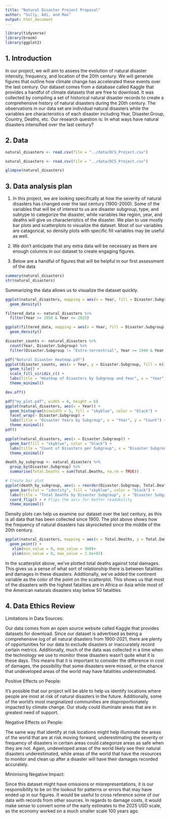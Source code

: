 ```yaml
---
title: "Natural Disaster Project Proposal"
author: "Sully, Adi, and Max"
output: html_document
---
```


```r
library(tidyverse)
library(broom)
library(ggplot2)
```

## 1. Introduction

In our project, we will aim to assess the evolution of natural disaster intensity, frequency, and location of the 20th century. We will generate figures that outline how climate change has accelerated these events over the last century. Our dataset comes from a database called Kaggle that provides a handful of climate datasets that are free to download. It was collected by compiling a set of historical natural disaster records to create a comprehensive history of natural disasters during the 20th century. The observations in our data set are individual natural disasters while the variables are characteristics of each disaster including Year, Disaster.Group, Country, Deaths, etc. Our research question is: In what ways have natural disasters intensified over the last century?

## 2. Data

```r
natural_disasters <- read.csv(file = "../data/DCS_Project.csv")

natural_disasters <- read.csv(file = "../data/DCS_Project.csv")

glimpse(natural_disasters)
```



## 3. Data analysis plan

1.    In this project, we are looking specifically at how the severity of natural disasters has changed over the last century (1900-2000). Some of the variables that will be of interest to us are disaster subgroup, type, and subtype to categorize the disaster, while variables like region, year, and deaths will give us characteristics of the disaster. We plan to use mostly bar plots and scatterplots to visualize the dataset. Most of our variables are catagorical, so density plots with specific fill variables may be useful as well.  

2.    We don't anticipate that any extra data will be necessary as there are enough columns in our dataset to create engaging figures.

3.    Below are a handful of figures that will be helpful in our first assessment of the data

```r
summary(natural_disasters)
str(natural_disasters)
```

Summarizing the data allows us to visualize the dataset quickly.

```r
ggplot(natural_disasters, mapping = aes(x = Year, fill = Disaster.Subgroup, alpha = 0.5)) +
  geom_density()
```
```r
filtered_data <- natural_disasters %>%
  filter(Year >= 1950 & Year <= 2025)

ggplot(filtered_data, mapping = aes(x = Year, fill = Disaster.Subgroup, alpha = 0.2, )) +
  geom_density()
```
```r

disaster_counts <- natural_disasters %>%
  count(Year, Disaster.Subgroup) %>%
  filter(Disaster.Subgroup != "Extra-terrestrial", Year >= 1940 & Year <= 2025)

pdf("Natural Disaster Heatmap.pdf")
ggplot(disaster_counts, aes(x = Year, y = Disaster.Subgroup, fill = n)) +
  geom_tile() +
  scale_fill_viridis_c() +
  labs(title = "Heatmap of Disasters by Subgroup and Year", x = "Year", y = "Disaster Subgroup") +
  theme_minimal()

dev.off()
```
```r
pdf("my_plot.pdf", width = 8, height = 6)
ggplot(natural_disasters, aes(x = Year)) +
  geom_histogram(binwidth = 5, fill = "skyblue", color = "black") +
  facet_wrap(~ Disaster.Subgroup) +
  labs(title = "Disaster Years by Subgroup", x = "Year", y = "Count") +
  theme_minimal()
pdf()
```

```r
ggplot(natural_disasters, aes(x = Disaster.Subgroup)) +
  geom_bar(fill = "skyblue", color = "black") +
  labs(title = "Count of Disasters per Subgroup", x = "Disaster Subgroup", y = "Count") +
  theme_minimal()
```
```r
death_by_subgroup <- natural_disasters %>%
  group_by(Disaster.Subgroup) %>%
  summarise(Total.Deaths = sum(Total.Deaths, na.rm = TRUE))

# Create bar plot
ggplot(death_by_subgroup, aes(x = reorder(Disaster.Subgroup, Total.Deaths), y = Total.Deaths)) +
  geom_bar(stat = "identity", fill = "skyblue", color = "black") +
  labs(title = "Total Deaths by Disaster Subgroup", x = "Disaster Subgroup", y = "Total Deaths") +
  coord_flip() + # Flips the axis for better readability
  theme_minimal()
```


Density plots can help us examine our dataset over the last century, as this is all data that has been collected since 1900. The plot above shows how the frequency of natural disasters has skyrocketed since the middle of the 20th century. 

```r
ggplot(natural_disasters, mapping = aes(x = Total.Deaths, y = Total.Damages...000.US.., colour = Continent)) +
  geom_point() +
   xlim(min_value = 0, max_value = 500)+
   ylim(min_value = 0, max_value = 2.5e+07)
```

In the scatterplot above, we've plotted total deaths against total damages. This gives us a sense of what sort of relationship there is between fatalities and damages in these disasters. Additionally, we've added the continent variable as the color of the point on the scatterplot. This shows us that most of the disasters with the highest fatalities are in Africa or Asia while most of the American naturals disasters stay below 50 fatalities. 

## 4. Data Ethics Review

Limitations in Data Sources:

Our data comes from an open source website called Kaggle that provides datasets for download. Since our dataset is advertised as being a comprehensive log of all natural disasters from 1900-2021, there are plenty of opportunities for our data to exclude disasters or inaccurately record certain metrics. Additionally, much of the data was collected in a time when the technology we use to monitor these disasters wasn't quite what it is these days. This means that it is important to consider the difference in cost of damages, the possibility that some disasters were missed, or the chance that undeveloped areas of the world may have fatalities underestimated. 

Positive Effects on People:

It's possible that our project will be able to help us identify locations where people are most at risk of natural disasters in the future. Additionally, some of the world's most marginalized communities are disproportionately impacted by climate change. Our study could illuminate areas that are in greatest need of support.

Negative Effects on People:

The same way that identify at risk locations might help illuminate the areas of the world that are at risk moving forward, underestimating the severity or frequency of disasters in certain areas could categorize areas as safe when they are not. Again, undeveloped areas of the world likely see their natural disasters underestimated, while areas of the world that have the resources to monitor and clean up after a disaster will have their damages recorded accurately. 

Minimising Negative Impact:

Since this dataset might have omissions or misrepresentations, it is our responsibility to be on the lookout for patterns or errors that may have ended up in our figures. It would be useful to cross reference some of our data with records from other sources. In regards to damage costs, it would make sense to convert some of the early estimates to the 2025 USD scale, as the economy worked on a much smaller scale 100 years ago. 

